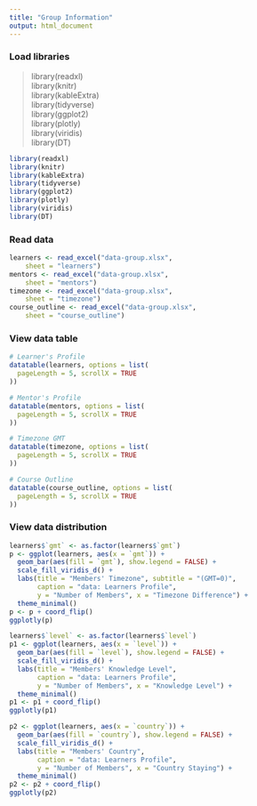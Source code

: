 ```yaml
---
title: "Group Information"
output: html_document
---
```


### Load libraries\
> library(readxl)\
library(knitr)\
library(kableExtra)\
library(tidyverse)\
library(ggplot2)\
library(plotly)\
library(viridis)\
library(DT)

```r
library(readxl)
library(knitr)
library(kableExtra)
library(tidyverse)
library(ggplot2)
library(plotly)
library(viridis)
library(DT)
```

### Read data\
```r
learners <- read_excel("data-group.xlsx", 
    sheet = "learners")
mentors <- read_excel("data-group.xlsx", 
    sheet = "mentors")
timezone <- read_excel("data-group.xlsx", 
    sheet = "timezone")
course_outline <- read_excel("data-group.xlsx", 
    sheet = "course_outline")
```

### View data table\
```r
# Learner's Profile
datatable(learners, options = list(
  pageLength = 5, scrollX = TRUE
))
```

```r
# Mentor's Profile
datatable(mentors, options = list(
  pageLength = 5, scrollX = TRUE
))
```

```r
# Timezone GMT
datatable(timezone, options = list(
  pageLength = 5, scrollX = TRUE
))
```

```r
# Course Outline
datatable(course_outline, options = list(
  pageLength = 5, scrollX = TRUE
))
```

### View data distribution\
```r
learners$`gmt` <- as.factor(learners$`gmt`)
p <- ggplot(learners, aes(x = `gmt`)) +
  geom_bar(aes(fill = `gmt`), show.legend = FALSE) +
  scale_fill_viridis_d() +
  labs(title = "Members' Timezone", subtitle = "(GMT=0)",
       caption = "data: Learners Profile",
       y = "Number of Members", x = "Timezone Difference") +
  theme_minimal()
p <- p + coord_flip()
ggplotly(p)
```

```r
learners$`level` <- as.factor(learners$`level`)
p1 <- ggplot(learners, aes(x = `level`)) +
  geom_bar(aes(fill = `level`), show.legend = FALSE) +
  scale_fill_viridis_d() +
  labs(title = "Members' Knowledge Level",
       caption = "data: Learners Profile",
       y = "Number of Members", x = "Knowledge Level") + 
  theme_minimal()
p1 <- p1 + coord_flip()
ggplotly(p1)
```

```r
p2 <- ggplot(learners, aes(x = `country`)) +
  geom_bar(aes(fill = `country`), show.legend = FALSE) +
  scale_fill_viridis_d() +
  labs(title = "Members' Country",
       caption = "data: Learners Profile",
       y = "Number of Members", x = "Country Staying") +
  theme_minimal()
p2 <- p2 + coord_flip()
ggplotly(p2)
```